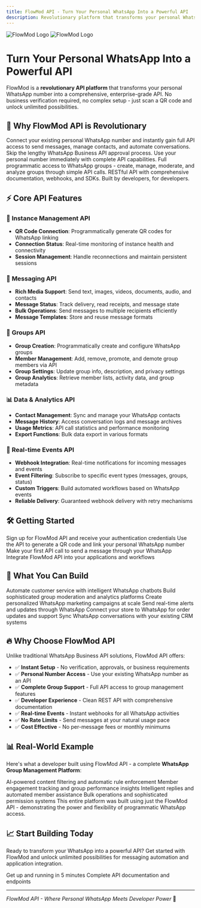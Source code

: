 ```yaml
---
title: FlowMod API - Turn Your Personal WhatsApp Into a Powerful API
description: Revolutionary platform that transforms your personal WhatsApp number into a comprehensive API for messaging, automation, and group management.
---
```


<img
  className="block dark:hidden"
  src="/light.png"
  alt="FlowMod Logo"
/>
<img
  className="hidden dark:block"
  src="/dark.png"
  alt="FlowMod Logo"
/>

# Turn Your Personal WhatsApp Into a Powerful API

FlowMod is a **revolutionary API platform** that transforms your personal WhatsApp number into a comprehensive, enterprise-grade API. No business verification required, no complex setup - just scan a QR code and unlock unlimited possibilities.

## 🚀 Why FlowMod API is Revolutionary

<CardGroup cols={2}>
  <Card
    title="Personal WhatsApp = API"
    icon="mobile-phone"
    iconType="duotone"
  >
    Connect your existing personal WhatsApp number and instantly gain full API access to send messages, manage contacts, and automate conversations.
  </Card>
  <Card
    title="No Business Verification"
    icon="shield-check"
    iconType="duotone"
  >
    Skip the lengthy WhatsApp Business API approval process. Use your personal number immediately with complete API capabilities.
  </Card>
  <Card
    title="Complete Group API Access"
    icon="users"
    iconType="duotone"
  >
    Full programmatic access to WhatsApp groups - create, manage, moderate, and analyze groups through simple API calls.
  </Card>
  <Card
    title="Developer-First Design"
    icon="code"
    iconType="duotone"
  >
    RESTful API with comprehensive documentation, webhooks, and SDKs. Built by developers, for developers.
  </Card>
</CardGroup>

## ⚡ Core API Features

### 📱 **Instance Management API**
- **QR Code Connection**: Programmatically generate QR codes for WhatsApp linking
- **Connection Status**: Real-time monitoring of instance health and connectivity
- **Session Management**: Handle reconnections and maintain persistent sessions

### 💬 **Messaging API**
- **Rich Media Support**: Send text, images, videos, documents, audio, and contacts
- **Message Status**: Track delivery, read receipts, and message state
- **Bulk Operations**: Send messages to multiple recipients efficiently
- **Message Templates**: Store and reuse message formats

### 👥 **Groups API**
- **Group Creation**: Programmatically create and configure WhatsApp groups
- **Member Management**: Add, remove, promote, and demote group members via API
- **Group Settings**: Update group info, description, and privacy settings
- **Group Analytics**: Retrieve member lists, activity data, and group metadata

### 📊 **Data & Analytics API**
- **Contact Management**: Sync and manage your WhatsApp contacts
- **Message History**: Access conversation logs and message archives
- **Usage Metrics**: API call statistics and performance monitoring
- **Export Functions**: Bulk data export in various formats

### 🔄 **Real-time Events API**
- **Webhook Integration**: Real-time notifications for incoming messages and events
- **Event Filtering**: Subscribe to specific event types (messages, groups, status)
- **Custom Triggers**: Build automated workflows based on WhatsApp events
- **Reliable Delivery**: Guaranteed webhook delivery with retry mechanisms

## 🛠 Getting Started

<Steps>
  <Step title="Get API Access">
    Sign up for FlowMod API and receive your authentication credentials
  </Step>
  <Step title="Connect Your WhatsApp">
    Use the API to generate a QR code and link your personal WhatsApp number
  </Step>
  <Step title="Send Your First Message">
    Make your first API call to send a message through your WhatsApp
  </Step>
  <Step title="Build Your Application">
    Integrate FlowMod API into your applications and workflows
  </Step>
</Steps>

## 🎯 What You Can Build

<CardGroup cols={3}>
  <Card title="Customer Support Bots" icon="headset">
    Automate customer service with intelligent WhatsApp chatbots
  </Card>
  <Card title="Group Management Tools" icon="users-gear">
    Build sophisticated group moderation and analytics platforms
  </Card>
  <Card title="Marketing Automation" icon="megaphone">
    Create personalized WhatsApp marketing campaigns at scale
  </Card>
  <Card title="Notification Systems" icon="bell">
    Send real-time alerts and updates through WhatsApp
  </Card>
  <Card title="E-commerce Integration" icon="shopping-cart">
    Connect your store to WhatsApp for order updates and support
  </Card>
  <Card title="CRM Integration" icon="address-book">
    Sync WhatsApp conversations with your existing CRM systems
  </Card>
</CardGroup>

## 🔥 Why Choose FlowMod API

Unlike traditional WhatsApp Business API solutions, FlowMod API offers:

- ✅ **Instant Setup** - No verification, approvals, or business requirements
- ✅ **Personal Number Access** - Use your existing WhatsApp number as an API
- ✅ **Complete Group Support** - Full API access to group management features
- ✅ **Developer Experience** - Clean REST API with comprehensive documentation
- ✅ **Real-time Events** - Instant webhooks for all WhatsApp activities
- ✅ **No Rate Limits** - Send messages at your natural usage pace
- ✅ **Cost Effective** - No per-message fees or monthly minimums

## 📊 Real-World Example

Here's what a developer built using FlowMod API - a complete **WhatsApp Group Management Platform**:

<CardGroup cols={2}>
  <Card title="🤖 Smart Moderation" icon="shield">
    AI-powered content filtering and automatic rule enforcement
  </Card>
  <Card title="📈 Advanced Analytics" icon="chart-line">
    Member engagement tracking and group performance insights
  </Card>
  <Card title="⚡ Auto-Responses" icon="bolt">
    Intelligent replies and automated member assistance
  </Card>
  <Card title="👥 Member Management" icon="user-group">
    Bulk operations and sophisticated permission systems
  </Card>
</CardGroup>

<Note>
This entire platform was built using just the FlowMod API - demonstrating the power and flexibility of programmatic WhatsApp access.
</Note>

## 📈 Start Building Today

Ready to transform your WhatsApp into a powerful API? Get started with FlowMod and unlock unlimited possibilities for messaging automation and application integration.

<CardGroup cols={2}>
  <Card
    title="Quick Start Guide"
    icon="play"
    href="/quickstart"
  >
    Get up and running in 5 minutes
  </Card>
  <Card
    title="API Reference"
    icon="book"
    href="/api-reference/introduction"
  >
    Complete API documentation and endpoints
  </Card>
</CardGroup>

---

*FlowMod API - Where Personal WhatsApp Meets Developer Power* 🚀
